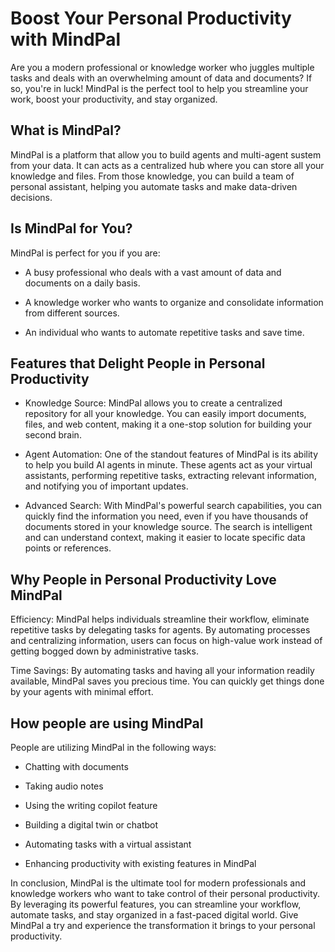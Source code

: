 # Boost Your Personal Productivity with MindPal

Are you a modern professional or knowledge worker who juggles multiple tasks and deals with an overwhelming amount of data and documents? If so, you're in luck! MindPal is the perfect tool to help you streamline your work, boost your productivity, and stay organized.

## What is MindPal?

MindPal is a platform that allow you to build agents and multi-agent sustem from your data. It can acts as a centralized hub where you can store all your knowledge and files. From those knowledge, you can build a team of personal assistant, helping you automate tasks and make data-driven decisions.

## Is MindPal for You?

MindPal is perfect for you if you are:

- A busy professional who deals with a vast amount of data and documents on a daily basis.

- A knowledge worker who wants to organize and consolidate information from different sources.

- An individual who wants to automate repetitive tasks and save time.

## Features that Delight People in Personal Productivity

- Knowledge Source: MindPal allows you to create a centralized repository for all your knowledge. You can easily import documents, files, and web content, making it a one-stop solution for building your second brain.

- Agent Automation: One of the standout features of MindPal is its ability to help you build AI agents in minute. These agents act as your virtual assistants, performing repetitive tasks, extracting relevant information, and notifying you of important updates. 

- Advanced Search: With MindPal's powerful search capabilities, you can quickly find the information you need, even if you have thousands of documents stored in your knowledge source. The search is intelligent and can understand context, making it easier to locate specific data points or references.

## Why People in Personal Productivity Love MindPal

Efficiency: MindPal helps individuals streamline their workflow, eliminate repetitive tasks by delegating tasks for agents. By automating processes and centralizing information, users can focus on high-value work instead of getting bogged down by administrative tasks.

Time Savings: By automating tasks and having all your information readily available, MindPal saves you precious time. You can quickly get things done by your agents with minimal effort.

## How people are using MindPal 

People are utilizing MindPal in the following ways:

- Chatting with documents 

- Taking audio notes 

- Using the writing copilot feature 

- Building a digital twin or chatbot 

- Automating tasks with a virtual assistant 

- Enhancing productivity with existing features in MindPal

In conclusion, MindPal is the ultimate tool for modern professionals and knowledge workers who want to take control of their personal productivity. By leveraging its powerful features, you can streamline your workflow, automate tasks, and stay organized in a fast-paced digital world. Give MindPal a try and experience the transformation it brings to your personal productivity.